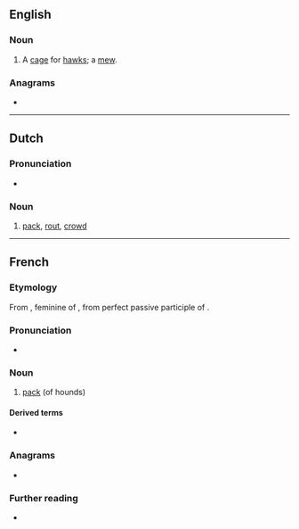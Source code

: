 {{also|Meute}}
==English==

===Noun===
{{en-noun}}

# A [[cage]] for [[hawk]]s; a [[mew]].
#: {{rfquotek|Milman}}

{{Webster 1913}}

===Anagrams===
* {{anagrams|en|mute e}}

----

==Dutch==

===Pronunciation===
* {{audio|Nl-meute.ogg|Audio|lang=nl}}

===Noun===
{{nl-noun|f|-en|pl2=-s|-}}

# [[pack]], [[rout]], [[crowd]]

----

==French==

===Etymology===
From {{der|fr|la|mōtiva}}, feminine of {{m|la||*mōtivus}}, from perfect passive participle of {{m|la|moveō|t=move}}.

===Pronunciation===
* {{IPA|/møt/|lang=fr}}

===Noun===
{{fr-noun|f}}

# {{lb|fr|hunting}} [[pack]] (of hounds)

====Derived terms====
* {{l|fr|mutin}}

===Anagrams===
* {{l|fr|émeut}}

===Further reading===
* {{R:TLFi}}